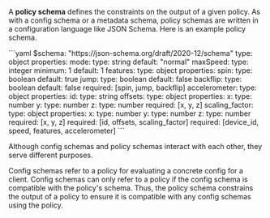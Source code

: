 A **policy schema** defines the constraints on the output of a given policy. As with a config schema or a metadata schema, policy schemas are written in a configuration language like JSON Schema. Here is an example policy schema.

<Accordion title="Policy Schema Example">
```yaml
$schema: "https://json-schema.org/draft/2020-12/schema"
type: object
properties:
  mode:
    type: string
	default: "normal"
  maxSpeed:
    type: integer
    minimum: 1
    default: 1
  features:
    type: object
    properties:
      spin:
        type: boolean
        default: true
      jump:
        type: boolean
        default: false
      backflip:
        type: boolean
        default: false
    required: [spin, jump, backflip]
  accelerometer:
    type: object
    properties:
      id:
        type: string
      offsets:
        type: object
        properties:
          x:
            type: number
          y:
            type: number
          z:
            type: number
        required: [x, y, z]
      scaling_factor:
        type: object
        properties:
          x:
            type: number
          y:
            type: number
          z:
            type: number
        required: [x, y, z]
    required: [id, offsets, scaling_factor]
required: [device_id, speed, features, accelerometer]
```
</Accordion>

Although config schemas and policy schemas interact with each other, they serve different purposes. 

Config schemas refer to a policy for evaluating a concrete config for a client. Config schemas can only refer to a policy if the config schema is compatible with the policy's schema. Thus, the policy schema constrains the output of a policy to ensure it is compatible with any config schemas using the policy.